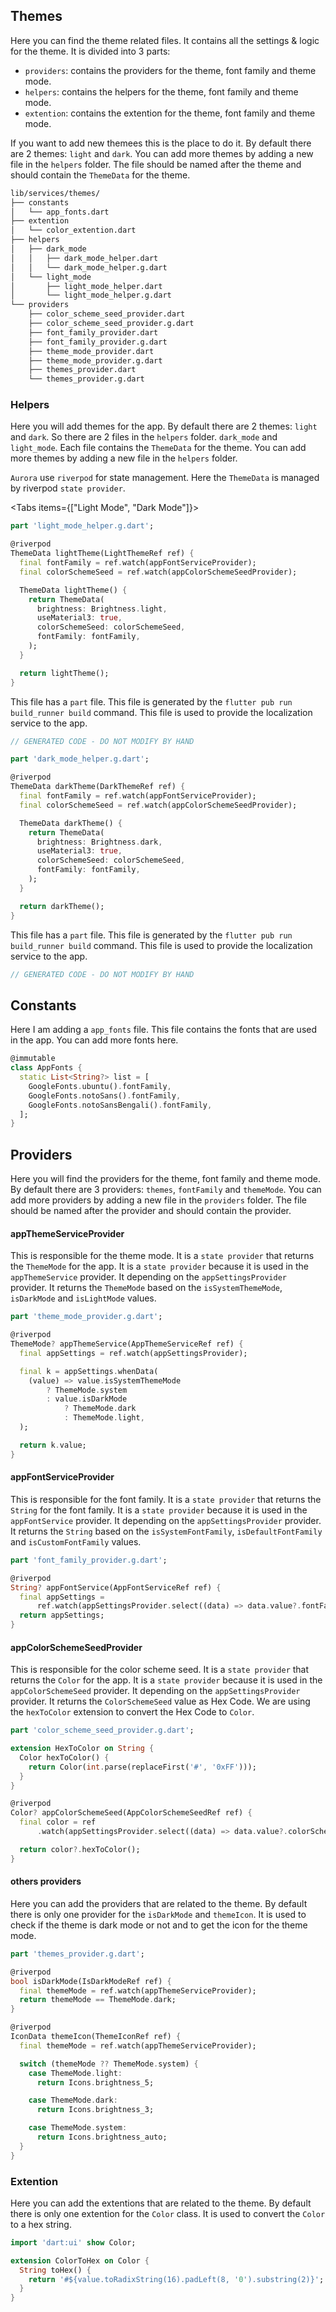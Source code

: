 ## Themes

Here you can find the theme related files. It contains all the settings & logic for the theme. It is divided into 3 parts:

- `providers`: contains the providers for the theme, font family and theme mode.
- `helpers`: contains the helpers for the theme, font family and theme mode.
- `extention`: contains the extention for the theme, font family and theme mode.

If you want to add new themees this is the place to do it. By default there are 2 themes: `light` and `dark`. You can add more themes by adding a new file in the `helpers` folder. The file should be named after the theme and should contain the `ThemeData` for the theme.

```bash
lib/services/themes/
├── constants
│   └── app_fonts.dart
├── extention
│   └── color_extention.dart
├── helpers
│   ├── dark_mode
│   │   ├── dark_mode_helper.dart
│   │   └── dark_mode_helper.g.dart
│   └── light_mode
│       ├── light_mode_helper.dart
│       └── light_mode_helper.g.dart
└── providers
    ├── color_scheme_seed_provider.dart
    ├── color_scheme_seed_provider.g.dart
    ├── font_family_provider.dart
    ├── font_family_provider.g.dart
    ├── theme_mode_provider.dart
    ├── theme_mode_provider.g.dart
    ├── themes_provider.dart
    └── themes_provider.g.dart
```

### Helpers

Here you will add themes for the app. By default there are 2 themes: `light` and `dark`. So there are 2 files in the `helpers` folder. `dark_mode` and `light_mode`. Each file contains the `ThemeData` for the theme. You can add more themes by adding a new file in the `helpers` folder.

`Aurora` use `riverpod` for state management. Here the `ThemeData` is managed by riverpod `state provider`.


<Tabs items={["Light Mode", "Dark Mode"]}>
  <Tab>

```dart filename="services/themes/helpers/light_mode/light_mode_helper.dart"
part 'light_mode_helper.g.dart';

@riverpod
ThemeData lightTheme(LightThemeRef ref) {
  final fontFamily = ref.watch(appFontServiceProvider);
  final colorSchemeSeed = ref.watch(appColorSchemeSeedProvider);

  ThemeData lightTheme() {
    return ThemeData(
      brightness: Brightness.light,
      useMaterial3: true,
      colorSchemeSeed: colorSchemeSeed,
      fontFamily: fontFamily,
    );
  }

  return lightTheme();
}

```

This file has a `part` file. This file is generated by the `flutter pub run build_runner build` command. This file is used to provide the localization service to the app.

```dart filename="services/themes/helpers/light_mode/light_mode_helper.g.dart"
// GENERATED CODE - DO NOT MODIFY BY HAND
```

</Tab>

<Tab>

```dart filename="services/themes/helpers/dark_mode/dark_mode_helper.dart"
part 'dark_mode_helper.g.dart';

@riverpod
ThemeData darkTheme(DarkThemeRef ref) {
  final fontFamily = ref.watch(appFontServiceProvider);
  final colorSchemeSeed = ref.watch(appColorSchemeSeedProvider);

  ThemeData darkTheme() {
    return ThemeData(
      brightness: Brightness.dark,
      useMaterial3: true,
      colorSchemeSeed: colorSchemeSeed,
      fontFamily: fontFamily,
    );
  }

  return darkTheme();
}

```

This file has a `part` file. This file is generated by the `flutter pub run build_runner build` command. This file is used to provide the localization service to the app.

```dart filename="services/themes/helpers/dark_mode/dark_mode_helper.g.dart"
// GENERATED CODE - DO NOT MODIFY BY HAND
```

</Tab>

</Tabs>

## Constants

Here I am adding a `app_fonts` file. This file contains the fonts that are used in the app. You can add more fonts here.

```dart filename="services/themes/constants/app_fonts.dart"
@immutable
class AppFonts {
  static List<String?> list = [
    GoogleFonts.ubuntu().fontFamily,
    GoogleFonts.notoSans().fontFamily,
    GoogleFonts.notoSansBengali().fontFamily,
  ];
}
```

## Providers

Here you will find the providers for the theme, font family and theme mode. By default there are 3 providers: `themes`, `fontFamily` and `themeMode`. You can add more providers by adding a new file in the `providers` folder. The file should be named after the provider and should contain the provider.

#### appThemeServiceProvider

This is responsible for the theme mode. It is a `state provider` that returns the `ThemeMode` for the app. It is a `state provider` because it is used in the `appThemeService` provider. It depending on the `appSettingsProvider` provider. It returns the `ThemeMode` based on the `isSystemThemeMode`, `isDarkMode` and `isLightMode` values.

```dart filename="providers/theme_mode_provider.dart"
part 'theme_mode_provider.g.dart';

@riverpod
ThemeMode? appThemeService(AppThemeServiceRef ref) {
  final appSettings = ref.watch(appSettingsProvider);

  final k = appSettings.whenData(
    (value) => value.isSystemThemeMode
        ? ThemeMode.system
        : value.isDarkMode
            ? ThemeMode.dark
            : ThemeMode.light,
  );

  return k.value;
}
```

#### appFontServiceProvider

This is responsible for the font family. It is a `state provider` that returns the `String` for the font family. It is a `state provider` because it is used in the `appFontService` provider. It depending on the `appSettingsProvider` provider. It returns the `String` based on the `isSystemFontFamily`, `isDefaultFontFamily` and `isCustomFontFamily` values.

```dart filename="providers/font_family_provider.dart"
part 'font_family_provider.g.dart';

@riverpod
String? appFontService(AppFontServiceRef ref) {
  final appSettings =
      ref.watch(appSettingsProvider.select((data) => data.value?.fontFamily));
  return appSettings;
}
```

#### appColorSchemeSeedProvider

This is responsible for the color scheme seed. It is a `state provider` that returns the `Color` for the app. It is a `state provider` because it is used in the `appColorSchemeSeed` provider. It depending on the `appSettingsProvider` provider. It returns the `ColorSchemeSeed` value as Hex Code. We are using the `hexToColor` extension to convert the Hex Code to `Color`.

```dart filename="providers/color_scheme_seed_provider.dart"
part 'color_scheme_seed_provider.g.dart';

extension HexToColor on String {
  Color hexToColor() {
    return Color(int.parse(replaceFirst('#', '0xFF')));
  }
}

@riverpod
Color? appColorSchemeSeed(AppColorSchemeSeedRef ref) {
  final color = ref
      .watch(appSettingsProvider.select((data) => data.value?.colorSchemeSeed));

  return color?.hexToColor();
}
```

#### others providers

Here you can add the providers that are related to the theme. By default there is only one provider for the `isDarkMode` and `themeIcon`. It is used to check if the theme is dark mode or not and to get the icon for the theme mode.

```dart filename="providers/themes_provider.dart"
part 'themes_provider.g.dart';

@riverpod
bool isDarkMode(IsDarkModeRef ref) {
  final themeMode = ref.watch(appThemeServiceProvider);
  return themeMode == ThemeMode.dark;
}

@riverpod
IconData themeIcon(ThemeIconRef ref) {
  final themeMode = ref.watch(appThemeServiceProvider);

  switch (themeMode ?? ThemeMode.system) {
    case ThemeMode.light:
      return Icons.brightness_5;

    case ThemeMode.dark:
      return Icons.brightness_3;

    case ThemeMode.system:
      return Icons.brightness_auto;
  }
}

```

### Extention

Here you can add the extentions that are related to the theme. By default there is only one extention for the `Color` class. It is used to convert the `Color` to a hex string.

```dart filename="services/themes/extention/color_extention.dart"
import 'dart:ui' show Color;

extension ColorToHex on Color {
  String toHex() {
    return '#${value.toRadixString(16).padLeft(8, '0').substring(2)}';
  }
}
```
